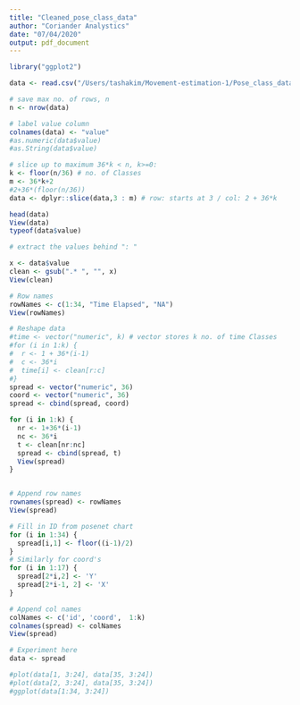 ```yaml
---
title: "Cleaned_pose_class_data"
author: "Coriander Analystics"
date: "07/04/2020"
output: pdf_document
---
```


```r
library("ggplot2")

data <- read.csv("/Users/tashakim/Movement-estimation-1/Pose_class_data/pose_class_0_calm.csv")
```

```r
# save max no. of rows, n
n <- nrow(data)

# label value column
colnames(data) <- "value"
#as.numeric(data$value)
#as.String(data$value)

# slice up to maximum 36*k < n, k>=0:
k <- floor(n/36) # no. of Classes
m <- 36*k+2
#2+36*(floor(n/36))
data <- dplyr::slice(data,3 : m) # row: starts at 3 / col: 2 + 36*k

```

```r
head(data)
View(data)
typeof(data$value)
```

```r
# extract the values behind ": "

x <- data$value
clean <- gsub(".* ", "", x)
View(clean)
```


```r
# Row names
rowNames <- c(1:34, "Time Elapsed", "NA")
View(rowNames)

# Reshape data
#time <- vector("numeric", k) # vector stores k no. of time Classes
#for (i in 1:k) {
#  r <- 1 + 36*(i-1)
#  c <- 36*i
#  time[i] <- clean[r:c] 
#}
spread <- vector("numeric", 36)
coord <- vector("numeric", 36)
spread <- cbind(spread, coord)

for (i in 1:k) {
  nr <- 1+36*(i-1)
  nc <- 36*i
  t <- clean[nr:nc]
  spread <- cbind(spread, t)
  View(spread)
}


# Append row names
rownames(spread) <- rowNames
View(spread)
```

```r
# Fill in ID from posenet chart
for (i in 1:34) {
  spread[i,1] <- floor((i-1)/2)
}
# Similarly for coord's
for (i in 1:17) {
  spread[2*i,2] <- 'Y'
  spread[2*i-1, 2] <- 'X'
}

# Append col names
colNames <- c('id', 'coord',  1:k)
colnames(spread) <- colNames
View(spread)
```

```r
# Experiment here
data <- spread

#plot(data[1, 3:24], data[35, 3:24])
#plot(data[2, 3:24], data[35, 3:24])
#ggplot(data[1:34, 3:24])

```